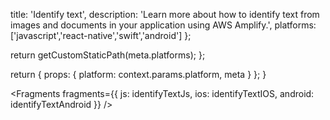                   
  title: 'Identify text',
  description: 'Learn more about how to identify text from images and documents in your application using AWS Amplify.',
  platforms: ['javascript','react-native','swift','android']
};

  return getCustomStaticPath(meta.platforms);
};

  return {
    props: {
      platform: context.params.platform,
      meta
    }
  };
}
          



<Fragments
  fragments={{
    js: identifyTextJs,
    ios: identifyTextIOS,
    android: identifyTextAndroid
  }}
/>
